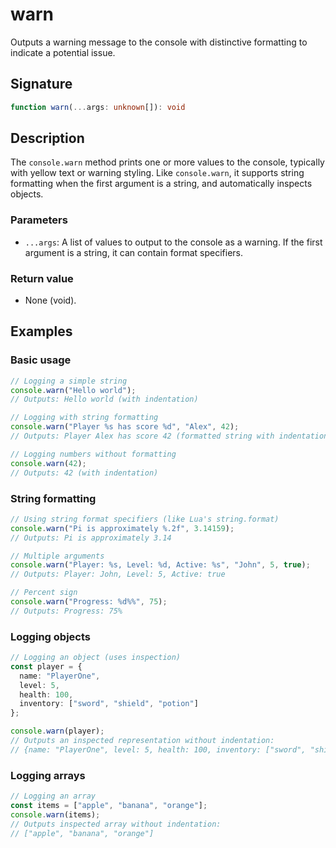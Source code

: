 # warn

Outputs a warning message to the console with distinctive formatting to indicate a potential issue.

## Signature

```ts
function warn(...args: unknown[]): void
```

## Description

The `console.warn` method prints one or more values to the console, typically with yellow text or warning styling. Like `console.warn`, it supports string formatting when the first argument is a string, and automatically inspects objects.

### Parameters
- `...args`: A list of values to output to the console as a warning. If the first argument is a string, it can contain format specifiers.

### Return value
- None (void).

## Examples

### Basic usage

```ts
// Logging a simple string
console.warn("Hello world");
// Outputs: Hello world (with indentation)

// Logging with string formatting
console.warn("Player %s has score %d", "Alex", 42);
// Outputs: Player Alex has score 42 (formatted string with indentation)

// Logging numbers without formatting
console.warn(42);
// Outputs: 42 (with indentation)
```

### String formatting

```ts
// Using string format specifiers (like Lua's string.format)
console.warn("Pi is approximately %.2f", 3.14159);
// Outputs: Pi is approximately 3.14

// Multiple arguments
console.warn("Player: %s, Level: %d, Active: %s", "John", 5, true);
// Outputs: Player: John, Level: 5, Active: true

// Percent sign
console.warn("Progress: %d%%", 75);
// Outputs: Progress: 75%
```

### Logging objects

```ts
// Logging an object (uses inspection)
const player = {
  name: "PlayerOne",
  level: 5,
  health: 100,
  inventory: ["sword", "shield", "potion"]
};

console.warn(player);
// Outputs an inspected representation without indentation:
// {name: "PlayerOne", level: 5, health: 100, inventory: ["sword", "shield", "potion"]}
```

### Logging arrays

```ts
// Logging an array
const items = ["apple", "banana", "orange"];
console.warn(items);
// Outputs inspected array without indentation:
// ["apple", "banana", "orange"]
```